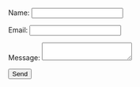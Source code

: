 
<MyHead title="Contact | martintudor.com" />

<form name="contact" method="POST" data-netlify="true">
  <p>
    <label>
      Name: <input type="text" name="name" />
    </label>
  </p>
  <p>
    <label>
      Email: <input type="email" name="email" />
    </label>
  </p>
  <p>
    <label>
      Message: <textarea name="message"></textarea>
    </label>
  </p>
  <p>
    <button type="submit">Send</button>
  </p>
</form>

<style jsx>{`
  input {
    width: 100%;
    height: 3rem;
  }
  textarea {
    width: 100%;
  }
  input,
  textarea {
    font-size: 2rem;
  }
  button {
    font-size: 4rem;
  }
`}</style>
